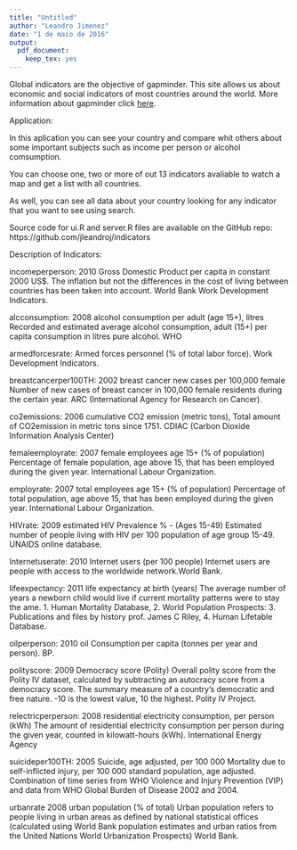 ```yaml
---
title: "Untitled"
author: "Leandro Jimenez"
date: "1 de maio de 2016"
output: 
  pdf_document: 
    keep_tex: yes
---
```

Global indicators are the objective of gapminder. This site allows us about economic and social indicators of most countries around the world. More information about gapminder click [here](https://www.gapminder.org).

Application: 

In this aplication you can see your country and compare whit others about some important subjects such as income per person or alcohol comsumption.

You can choose one, two or more of out 13 indicators avaliable to watch a map and get a list with all countries. 

As well, you can see all data about your country looking for any indicator that you want to see using search. 


Source code for ui.R and server.R files are available on the GitHub repo: https://github.com/jleandroj/indicators

Description of Indicators:

incomeperperson: 2010 Gross Domestic Product per capita in constant 2000 US$. The inflation but not the differences in the cost of living between countries
has been taken into account. World Bank Work Development Indicators.

alcconsumption: 2008 alcohol consumption per adult (age 15+), litres Recorded and estimated average alcohol consumption, adult (15+) per capita consumption in  litres pure alcohol. WHO

armedforcesrate: Armed forces personnel (% of total labor force). Work Development Indicators.

breastcancerper100TH: 2002 breast cancer new cases per 100,000 female Number of new cases of breast cancer in 100,000 female residents during the certain year. ARC (International Agency for Research on Cancer).

co2emissions: 2006 cumulative CO2 emission (metric tons), Total amount of CO2emission in metric tons since 1751. CDIAC (Carbon Dioxide Information Analysis Center)

femaleemployrate: 2007 female employees age 15+ (% of population) Percentage of female population, age above 15, that has been employed during the given year. International Labour Organization.

employrate: 2007 total employees age 15+ (% of population) Percentage of total population, age above 15, that has been employed during the given year. International Labour Organization.

HIVrate: 2009 estimated HIV Prevalence % - (Ages 15-49) Estimated number of people living with HIV per 100 population of age group 15-49. UNAIDS online database.

Internetuserate: 2010 Internet users (per 100 people) Internet users are people with access to the worldwide network.World Bank.

lifeexpectancy: 2011 life expectancy at birth (years) The average number of years a newborn child would live if current mortality patterns were to stay the ame. 1. Human Mortality Database, 2. World Population Prospects: 3. Publications and files by history prof. James C Riley, 4. Human Lifetable Database.

oilperperson: 2010 oil Consumption per capita (tonnes per year and person). BP.

polityscore: 2009 Democracy score (Polity) Overall polity score from the Polity IV dataset, calculated by subtracting an autocracy score from a democracy score. The summary measure of a country's democratic and free nature. -10 is the lowest value, 10 the highest. Polity IV Project.

relectricperperson: 2008 residential electricity consumption, per person (kWh) The amount of residential electricity consumption per person during the given year, counted in kilowatt-hours (kWh). International Energy Agency

suicideper100TH: 2005 Suicide, age adjusted, per 100 000 Mortality due to self-inflicted injury, per 100 000 standard population, age adjusted. Combination of time series from WHO Violence and Injury Prevention (VIP) and data from WHO Global Burden of Disease 2002 and 2004.

urbanrate 2008 urban population (% of total) Urban population refers to people living in urban areas as defined by national statistical offices (calculated using World Bank population estimates and urban ratios from the United Nations World Urbanization Prospects) World Bank.
